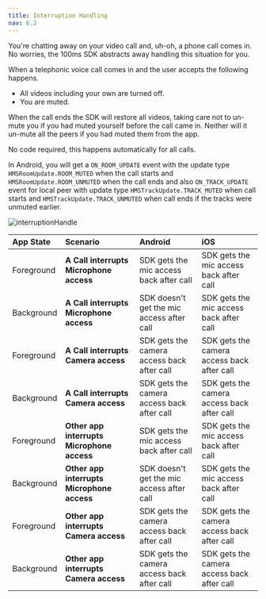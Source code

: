 ```yaml
---
title: Interruption Handling
nav: 6.2
---
```


You're chatting away on your video call and, uh-oh, a phone call comes in. No worries, the 100ms SDK abstracts away handling this situation for you.

When a telephonic voice call comes in and the user accepts the following happens.

-   All videos including your own are turned off.
-   You are muted.

When the call ends the SDK will restore all videos, taking care not to un-mute you if you had muted yourself before the call came in. Neither will it un-mute all the peers if you had muted them from the app.

No code required, this happens automatically for all calls.

In Android, you will get a `ON_ROOM_UPDATE` event with the update type `HMSRoomUpdate.ROOM_MUTED` when the call starts and `HMSRoomUpdate.ROOM_UNMUTED` when the call ends
and also `ON_TRACK_UPDATE` event for local peer with update type `HMSTrackUpdate.TRACK_MUTED` when call starts and `HMSTrackUpdate.TRACK_UNMUTED` when call ends if the tracks were unmuted earlier.

![interruptionHandle](/docs/v2/flutter-interruption-handle.png)

| **App State** | **Scenario**                               | **Android**                                | **iOS**                                    |
| :------------ | :----------------------------------------- | :----------------------------------------- | :----------------------------------------- |
| Foreground    | **A Call interrupts Microphone access**    | SDK gets the mic access back after call    | SDK gets the mic access back after call    |
| Background    | **A Call interrupts Microphone access**    | SDK doesn't get the mic access after call  | SDK gets the mic access back after call    |
| Foreground    | **A Call interrupts Camera access**        | SDK gets the camera access back after call | SDK gets the camera access back after call |
| Background    | **A Call interrupts Camera access**        | SDK gets the camera access back after call | SDK gets the camera access back after call |
| Foreground    | **Other app interrupts Microphone access** | SDK gets the mic access back after call    | SDK gets the mic access back after call    |
| Background    | **Other app interrupts Microphone access** | SDK doesn't get the mic access after call  | SDK gets the mic access back after call    |
| Foreground    | **Other app interrupts Camera access**     | SDK gets the camera access back after call | SDK gets the camera access back after call |
| Background    | **Other app interrupts Camera access**     | SDK gets the camera access back after call | SDK gets the camera access back after call |
